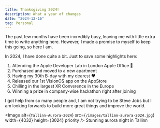 ```yaml
---
title: Thanksgiving 2024!
description: What a year of changes
date: "2024-12-16"
tag: Personal
---
```


The past few months have been incredibly busy, leaving me with little extra time to write anything here. 
However, I made a promise to myself to keep this going, so here I am.

In 2024, I have done quite a bit. Just to save some highlights here:

1. Attending the Apple Developer Lab in London Apple Office 
2. Purchased and moved to a new apartment
3. Having my 30th B-day with my dearest ❤️
4. Released our 1st VisionOS app on the AppStore
5. Chilling in the largest XR Converence in the Europe
6. Winning a prize in company-wise hackathon right after joining

I got help from so many people and,
I am not trying to be Steve Jobs but I am looking forwards to build more great things and improve the world.




<Image
  alt={`Tallinn-Aurora-2024`}
  src={`/images/tallinn-aurora-2024.jpg`}
  width={4032}
  height={3024}
  priority
/>
Stunning aurora night in Tallinn
